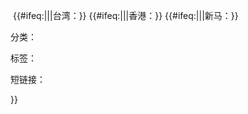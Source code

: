 <div class='knoblock'>
{{tmbox
|image=[[File:{{{main-photo}}}|left|105px]]<span class='main-photo' style='display:none'>{{{主图片}}}</span>
|text=<div class='floatright'><small>[{{fullurl:{{FULLPAGENAME}}/Metadata|action=edit}}  编辑]</small></div>
<div class='clear'><center><big>'''參考信息'''</big></center></div>
<div><span class='title'>[[{{{title}}}]]</span>
<small>
{{#ifeq:{{{title-cn|}}}|||大陆：<span class='title-cn'>{{{title-cn|}}}</span>}}&nbsp;{{#ifeq:{{{title-tw|}}}|||台湾：<span class='title-tw'>{{{title-tw|}}}</span>}}&nbsp;{{#ifeq:{{{title-hk|}}}|||香港：<span class='title-hk'>{{{title-hk|}}}</span>}}&nbsp;{{#ifeq:{{{title-sg|}}}|||新马：<span class='title-sg'>{{{title-sg|}}}</span>}}
</small>
</div>
<div class='leading'>{{{leading}}}</div>
<div class='abstract'>{{{abstract}}}</div>
<div class='floatright'>分类：<span class='categories'>{{{categories}}}</span></div>
<div class='floatright'>标签：<span class='tags'>{{{tags}}}</span></div>
<div class='floatright'>短链接：<span class='shorturl'>{{{shorturl}}}</span></div>
}}
</div>
